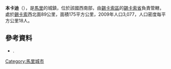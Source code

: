 '''本卡迪'''（{{lang-fr|Benkadi}}），是[[馬里|馬里]]的城鎮，位於該國西南部，由[[錫卡索區|錫卡索區]]的[[錫卡索省|錫卡索省]]負責管轄，處於[[錫卡索|錫卡索]]西北面89公里，面積175平方公里，2009年人口3,077，人口密度每平方公里18人。

{{Coord|11|37|5|N|6|25|35|W|display=title}}

==參考資料==
*{{citation | title=Plan de Sécurité Alimentaire Commune Rurale de Benkadi 2006-2010 | publisher=Commissariat à la Sécurité Alimentaire, République du Mali, USAID-Mali | year=2006 | url=http://www.aec.msu.edu/fs2/mali_fd_strtgy/plans/sikasso/sikasso/psa_benkadi.pdf | language=fr | deadurl=yes | archiveurl=https://web.archive.org/web/20120830043615/http://www.aec.msu.edu/fs2/mali_fd_strtgy/plans/sikasso/sikasso/psa_benkadi.pdf | archivedate=2012年8月30日 | df= }}.

{{錫卡索區}}

[[Category:馬里城市|Category:馬里城市]]


{{Mali-geo-stub}}